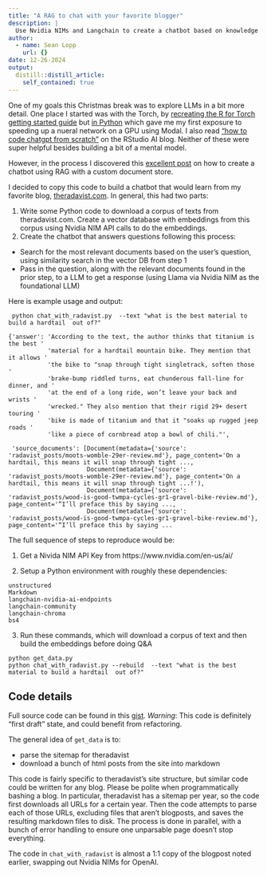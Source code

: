 ```yaml
---
title: "A RAG to chat with your favorite blogger"
description: |
  Use Nvidia NIMs and Langchain to create a chatbot based on knowledge from your favorite blog
author:
  - name: Sean Lopp
    url: {}
date: 12-26-2024
output:
  distill::distill_article:
    self_contained: true
---
```


One of my goals this Christmas break was to explore LLMs in a bit more detail. One place I started was with the Torch, by [recreating the R for Torch getting started guide](https://torch.mlverse.org/start/guess_the_correlation/) but [in Python](https://gist.github.com/slopp/f85515eabdb99f7430cfbad0abc5908f) which gave me my first exposure to speeding up a nueral network on a GPU using Modal. I also read ["how to code chatgpt from scratch"](https://blogs.rstudio.com/ai/posts/2023-06-20-gpt2-torch/) on the RStudio AI blog. Neither of these were super helpful besides building a bit of a mental model.

However, in the process I discovered this [excellent post](https://amaarora.github.io/posts/2023-07-27_Document_Question_Answering_with_LangChain.html) on how to create a chatbot using RAG with a custom document store.

I decided to copy this code to build a chatbot that would learn from my favorite blog, [theradavist.com](https://theradavist.com). In general, this had two parts:

1. Write some Python code to download a corpus of texts from theradavist.com. Create a vector database with embeddings from this corpus using Nvidia NIM API calls to do the embeddings.
2. Create the chatbot that answers questions following this process:
 - Search for the most relevant documents based on the user's question, using similarity search in the vector DB from step 1
 - Pass in the question, along with the relevant documents found in the prior step, to a LLM to get a response (using Llama via Nvidia NIM as the foundational LLM)

Here is example usage and output:

```shell 
 python chat_with_radavist.py  --text "what is the best material to build a hardtail  out of?"
```

```
{'answer': 'According to the text, the author thinks that titanium is the best '
           'material for a hardtail mountain bike. They mention that it allows '
           'the bike to "snap through tight singletrack, soften those '
           'brake-bump riddled turns, eat chunderous fall-line for dinner, and '
           'at the end of a long ride, won’t leave your back and wrists '
           'wrecked." They also mention that their rigid 29+ desert touring '
           'bike is made of titanium and that it "soaks up rugged jeep roads '
           'like a piece of cornbread atop a bowl of chili."',
 
 'source_documents': [Document(metadata={'source': 'radavist_posts/moots-womble-29er-review.md'}, page_content='On a hardtail, this means it will snap through tight ...,
                      Document(metadata={'source': 'radavist_posts/moots-womble-29er-review.md'}, page_content='On a hardtail, this means it will snap through tight ...!'),
                      Document(metadata={'source': 'radavist_posts/wood-is-good-twmpa-cycles-gr1-gravel-bike-review.md'}, page_content='“I’ll preface this by saying ...,
                      Document(metadata={'source': 'radavist_posts/wood-is-good-twmpa-cycles-gr1-gravel-bike-review.md'}, page_content='“I’ll preface this by saying ...
```

The full sequence of steps to reproduce would be: 

1. Get a Nivida NIM API Key from https://www.nvidia.com/en-us/ai/ 

2. Setup a Python environment with roughly these dependencies:

```
unstructured
Markdown
langchain-nvidia-ai-endpoints
langchain-community
langchain-chroma
bs4
```

3. Run these commands, which will download a corpus of text and then build the embeddings before doing Q&A

```shell
python get_data.py 
python chat_with_radavist.py --rebuild  --text "what is the best material to build a hardtail  out of?"
```


## Code details

Full source code can be found in this [gist](https://gist.github.com/slopp/278832dac5a994485dff7d53ef4348bf). *Warning*: This code is definitely "first draft" state, and could benefit from refactoring.

The general idea of `get_data` is to: 

- parse the sitemap for theradavist 
- download a bunch of html posts from the site into markdown 

This code is fairly specific to theradavist's site structure, but similar code could be written for any blog. Please be polite when programmatically bashing a blog. In particular, theradavist has a sitemap per year, so the code first downloads all URLs for a certain year. Then the code attempts to parse each of those URLs, excluding files that aren't blogposts, and saves the resulting markdown files to disk. The process is done in parallel, with a bunch of error handling to ensure one unparsable page doesn't stop everything. 

The code in `chat_with_radavist` is almost a 1:1 copy of the blogpost noted earlier, swapping out Nvidia NIMs for OpenAI. 




